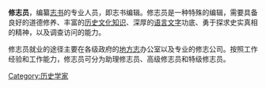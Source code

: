 {{unreferenced|time=2011-09-14T04:53:47+00:00}}
'''修志员'''，编纂[[志书|志书]]的专业人员，即志书编辑。修志员是一种特殊的编辑，需要具备良好的道德修养、丰富的[[历史文化|历史文化]][[知识|知识]]、深厚的[[语言|语言]][[文字|文字]]功底、勇于探求史实真相的精神，以及调查访问的能力。

修志员就业的途径主要在各级政府的[[地方志|地方志]]办公室以及专业的修志公司。按照工作经验和工作能力，修志员可分为助理修志员、高级修志员和特级修志员。

[[Category:历史学家|Category:历史学家]]